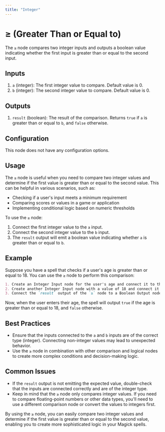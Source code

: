 ```yaml
---
title: "Integer"
---
```


# ≥ (Greater Than or Equal to)

The `≥` node compares two integer inputs and outputs a boolean value indicating whether the first input is greater than or equal to the second input.

## Inputs

1. `a` (integer): The first integer value to compare. Default value is 0.
2. `b` (integer): The second integer value to compare. Default value is 0.

## Outputs

1. `result` (boolean): The result of the comparison. Returns `true` if `a` is greater than or equal to `b`, and `false` otherwise.

## Configuration

This node does not have any configuration options.

## Usage

The `≥` node is useful when you need to compare two integer values and determine if the first value is greater than or equal to the second value. This can be helpful in various scenarios, such as:

- Checking if a user's input meets a minimum requirement
- Comparing scores or values in a game or application
- Implementing conditional logic based on numeric thresholds

To use the `≥` node:

1. Connect the first integer value to the `a` input.
2. Connect the second integer value to the `b` input.
3. The `result` output will emit a boolean value indicating whether `a` is greater than or equal to `b`.

## Example

Suppose you have a spell that checks if a user's age is greater than or equal to 18. You can use the `≥` node to perform this comparison:

```markdown
1. Create an Integer Input node for the user's age and connect it to the `a` input of the `≥` node.
2. Create another Integer Input node with a value of 18 and connect it to the `b` input of the `≥` node.
3. Connect the `result` output of the `≥` node to a Boolean Output node.
```

Now, when the user enters their age, the spell will output `true` if the age is greater than or equal to 18, and `false` otherwise.

## Best Practices

- Ensure that the inputs connected to the `a` and `b` inputs are of the correct type (integer). Connecting non-integer values may lead to unexpected behavior.
- Use the `≥` node in combination with other comparison and logical nodes to create more complex conditions and decision-making logic.

## Common Issues

- If the `result` output is not emitting the expected value, double-check that the inputs are connected correctly and are of the integer type.
- Keep in mind that the `≥` node only compares integer values. If you need to compare floating-point numbers or other data types, you'll need to use a different comparison node or convert the values to integers first.

By using the `≥` node, you can easily compare two integer values and determine if the first value is greater than or equal to the second value, enabling you to create more sophisticated logic in your Magick spells.